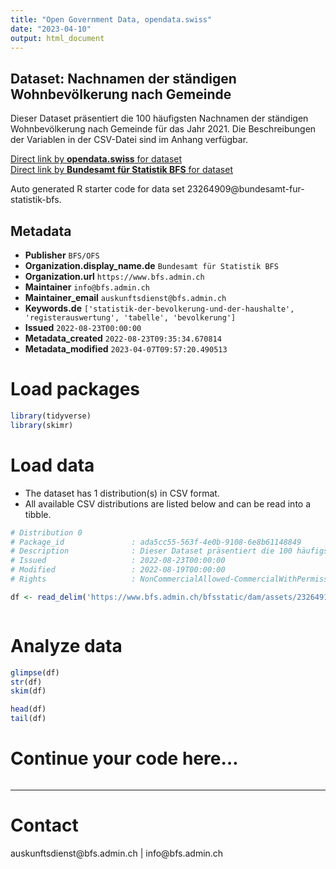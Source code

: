 ```yaml
---
title: "Open Government Data, opendata.swiss"
date: "2023-04-10"
output: html_document
---
```


## Dataset: Nachnamen der ständigen Wohnbevölkerung nach Gemeinde

Dieser Dataset präsentiert die 100 häufigsten Nachnamen der ständigen Wohnbevölkerung nach Gemeinde für das Jahr 2021. Die Beschreibungen der Variablen in der CSV-Datei sind im Anhang verfügbar.

[Direct link by **opendata.swiss** for dataset](https://opendata.swiss/de/dataset/nachnamen-der-standigen-wohnbevolkerung-nach-gemeinde)<br>
[Direct link by **Bundesamt für Statistik BFS** for dataset](https://www.bfs.admin.ch/asset/de/ts-x-01.04.00.15)

Auto generated R starter code for data set 23264909@bundesamt-fur-statistik-bfs.

## Metadata

- **Publisher** `BFS/OFS`
- **Organization.display_name.de** `Bundesamt für Statistik BFS`
- **Organization.url** `https://www.bfs.admin.ch`
- **Maintainer** `info@bfs.admin.ch`
- **Maintainer_email** `auskunftsdienst@bfs.admin.ch`
- **Keywords.de** `['statistik-der-bevolkerung-und-der-haushalte', 'registerauswertung', 'tabelle', 'bevolkerung']`
- **Issued** `2022-08-23T00:00:00`
- **Metadata_created** `2022-08-23T09:35:34.670814`
- **Metadata_modified** `2023-04-07T09:57:20.490513`


# Load packages

```r

library(tidyverse)
library(skimr)

```

# Load data

-   The dataset has 1 distribution(s) in CSV format.
-   All available CSV distributions are listed below and can be read into a tibble.

```r

# Distribution 0
# Package_id               : ada5cc55-563f-4e0b-9108-6e8b61148849
# Description              : Dieser Dataset präsentiert die 100 häufigsten Nachnamen der ständigen Wohnbevölkerung nach Gemeinde für das Jahr 2021. Die Beschreibungen der Variablen in der CSV-Datei sind im Anhang verfügbar.
# Issued                   : 2022-08-23T00:00:00
# Modified                 : 2022-08-19T00:00:00
# Rights                   : NonCommercialAllowed-CommercialWithPermission-ReferenceRequired

df <- read_delim('https://www.bfs.admin.ch/bfsstatic/dam/assets/23264914/master')



```

# Analyze data

```r

glimpse(df)
str(df)
skim(df)

head(df)
tail(df)

```

# Continue your code here...

```r

```

------------------------------------------------------------------------

# Contact

auskunftsdienst@bfs.admin.ch | info@bfs.admin.ch
